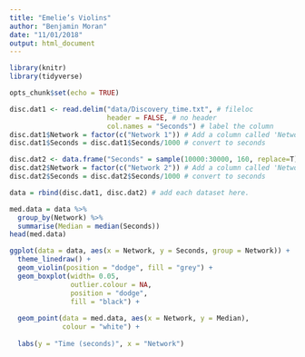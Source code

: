 ```yaml
---
title: "Emelie’s Violins"
author: "Benjamin Moran"
date: "11/01/2018"
output: html_document
---
```


```r
library(knitr)
library(tidyverse)
```

```r
opts_chunk$set(echo = TRUE)
```

```r
disc.dat1 <- read.delim("data/Discovery_time.txt", # fileloc
                        header = FALSE, # no header
                        col.names = "Seconds") # label the column
disc.dat1$Network = factor(c("Network 1")) # Add a column called 'Network' with the network name
disc.dat1$Seconds = disc.dat1$Seconds/1000 # convert to seconds

disc.dat2 <- data.frame("Seconds" = sample(10000:30000, 160, replace=T)) 
disc.dat2$Network = factor(c("Network 2")) # Add a column called 'Network' with the network name
disc.dat2$Seconds = disc.dat2$Seconds/1000 # convert to seconds
```

```r
data = rbind(disc.dat1, disc.dat2) # add each dataset here.
```

```r
med.data = data %>%
  group_by(Network) %>%
  summarise(Median = median(Seconds))
head(med.data)
```

```r
ggplot(data = data, aes(x = Network, y = Seconds, group = Network)) +
  theme_linedraw() + 
  geom_violin(position = "dodge", fill = "grey") + 
  geom_boxplot(width= 0.05, 
               outlier.colour = NA,
               position = "dodge", 
               fill = "black") +
  
  geom_point(data = med.data, aes(x = Network, y = Median),
             colour = "white") + 
  
  labs(y = "Time (seconds)", x = "Network")
  
```


